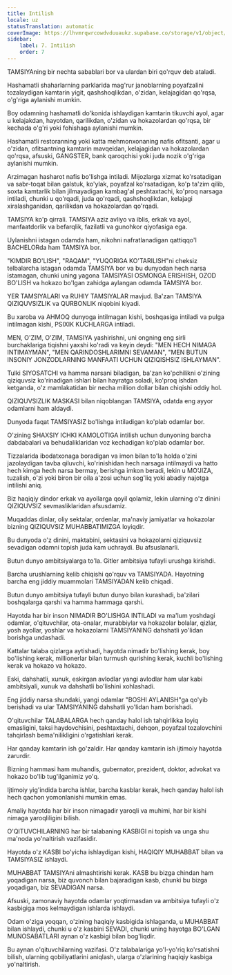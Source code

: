```yaml
---
title: Intilish
locale: uz
statusTranslation: automatic
coverImage: https://lhvmrqwrcowdvduuaukz.supabase.co/storage/v1/object/public/strapi-uploads/small_cover-educacion-fundamental.webp-2d51a7828a2b1309555be27f7e2a61a0.webp
sidebar:
    label: 7. Intilish
    order: 7
---
```

TAMSIYAning bir nechta sabablari bor va ulardan biri qo'rquv deb ataladi.

Hashamatli shaharlarning parklarida mag'rur janoblarning poyafzalini tozalaydigan kamtarin yigit, qashshoqlikdan, o'zidan, kelajagidan qo'rqsa, o'g'riga aylanishi mumkin.

Boy odamning hashamatli do'konida ishlaydigan kamtarin tikuvchi ayol, agar u kelajakdan, hayotdan, qarilikdan, o'zidan va hokazolardan qo'rqsa, bir kechada o'g'ri yoki fohishaga aylanishi mumkin.

Hashamatli restoranning yoki katta mehmonxonaning nafis ofitsanti, agar u o'zidan, ofitsantning kamtarin mavqeidan, kelajagidan va hokazolardan qo'rqsa, afsuski, GANGSTER, bank qaroqchisi yoki juda nozik o'g'riga aylanishi mumkin.

Arzimagan hasharot nafis bo'lishga intiladi. Mijozlarga xizmat ko'rsatadigan va sabr-toqat bilan galstuk, ko'ylak, poyafzal ko'rsatadigan, ko'p ta'zim qilib, soxta kamtarlik bilan jilmayadigan kambag'al peshtaxtachi, ko'proq narsaga intiladi, chunki u qo'rqadi, juda qo'rqadi, qashshoqlikdan, kelajagi xiralashganidan, qarilikdan va hokazolardan qo'rqadi.

TAMSIYA ko'p qirrali. TAMSIYA aziz avliyo va iblis, erkak va ayol, manfaatdorlik va befarqlik, fazilatli va gunohkor qiyofasiga ega.

Uylanishni istagan odamda ham, nikohni nafratlanadigan qattiqqo'l BACHELORda ham TAMSIYA bor.

"KIMDIR BO'LISH", "RAQAM", "YUQORIGA KO'TARILISH"ni cheksiz telbalarcha istagan odamda TAMSIYA bor va bu dunyodan hech narsa istamagan, chunki uning yagona TAMSIYASI OSMONGA ERISHISH, OZOD BO'LISH va hokazo bo'lgan zahidga aylangan odamda TAMSIYA bor.

YER TAMSIYALARI va RUHIY TAMSIYALAR mavjud. Ba'zan TAMSIYA QIZIQUVSIZLIK va QURBONLIK niqobini kiyadi.

Bu xaroba va AHMOQ dunyoga intilmagan kishi, boshqasiga intiladi va pulga intilmagan kishi, PSIXIK KUCHLARGA intiladi.

MEN, O'ZIM, O'ZIM, TAMSIYA yashirishni, uni ongning eng sirli burchaklariga tiqishni yaxshi ko'radi va keyin deydi: "MEN HECH NIMAGA INTIMAYMAN", "MEN QARINDOSHLARIMNI SEVAMAN", "MEN BUTUN INSONIY JONZODLARNING MANFAATI UCHUN QIZIQISHSIZ ISHLAYMAN".

Tulki SIYOSATCHI va hamma narsani biladigan, ba'zan ko'pchilikni o'zining qiziquvsiz ko'rinadigan ishlari bilan hayratga soladi, ko'proq ishdan ketganda, o'z mamlakatidan bir necha million dollar bilan chiqishi oddiy hol.

QIZIQUVSIZLIK MASKASI bilan niqoblangan TAMSIYA, odatda eng ayyor odamlarni ham aldaydi.

Dunyoda faqat TAMSIYASIZ bo'lishga intiladigan ko'plab odamlar bor.

O'zining SHAXSIY ICHKI KAMOLOTIGA intilish uchun dunyoning barcha dabdabalari va behudaliklaridan voz kechadigan ko'plab odamlar bor.

Tizzalarida ibodatxonaga boradigan va imon bilan to'la holda o'zini jazolaydigan tavba qiluvchi, ko'rinishidan hech narsaga intilmaydi va hatto hech kimga hech narsa bermay, berishga imkon beradi, lekin u MO'JIZA, tuzalish, o'zi yoki biron bir oila a'zosi uchun sog'liq yoki abadiy najotga intilishi aniq.

Biz haqiqiy dindor erkak va ayollarga qoyil qolamiz, lekin ularning o'z dinini QIZIQUVSIZ sevmasliklaridan afsusdamiz.

Muqaddas dinlar, oliy sektalar, ordenlar, ma'naviy jamiyatlar va hokazolar bizning QIZIQUVSIZ MUHABBATIMIZGA loyiqdir.

Bu dunyoda o'z dinini, maktabini, sektasini va hokazolarni qiziquvsiz sevadigan odamni topish juda kam uchraydi. Bu afsuslanarli.

Butun dunyo ambitsiyalarga to'la. Gitler ambitsiya tufayli urushga kirishdi.

Barcha urushlarning kelib chiqishi qo'rquv va TAMSIYADA. Hayotning barcha eng jiddiy muammolari TAMSIYADAN kelib chiqadi.

Butun dunyo ambitsiya tufayli butun dunyo bilan kurashadi, ba'zilari boshqalarga qarshi va hamma hammaga qarshi.

Hayotda har bir inson NIMADIR BO'LISHGA INTILADI va ma'lum yoshdagi odamlar, o'qituvchilar, ota-onalar, murabbiylar va hokazolar bolalar, qizlar, yosh ayollar, yoshlar va hokazolarni TAMSIYANING dahshatli yo'lidan borishga undashadi.

Kattalar talaba qizlarga aytishadi, hayotda nimadir bo'lishing kerak, boy bo'lishing kerak, millionerlar bilan turmush qurishing kerak, kuchli bo'lishing kerak va hokazo va hokazo.

Eski, dahshatli, xunuk, eskirgan avlodlar yangi avlodlar ham ular kabi ambitsiyali, xunuk va dahshatli bo'lishini xohlashadi.

Eng jiddiy narsa shundaki, yangi odamlar "BOSHI AYLANISH"ga qo'yib berishadi va ular TAMSIYANING dahshatli yo'lidan ham borishadi.

O'qituvchilar TALABALARGA hech qanday halol ish tahqirlikka loyiq emasligini, taksi haydovchisini, peshtaxtachi, dehqon, poyafzal tozalovchini tahqirlash bema'nilikligini o'rgatishlari kerak.

Har qanday kamtarin ish go'zaldir. Har qanday kamtarin ish ijtimoiy hayotda zarurdir.

Bizning hammasi ham muhandis, gubernator, prezident, doktor, advokat va hokazo bo'lib tug'ilganimiz yo'q.

Ijtimoiy yig'indida barcha ishlar, barcha kasblar kerak, hech qanday halol ish hech qachon yomonlanishi mumkin emas.

Amaliy hayotda har bir inson nimagadir yaroqli va muhimi, har bir kishi nimaga yaroqliligini bilish.

O'QITUVCHILARNING har bir talabaning KASBIGI ni topish va unga shu ma'noda yo'naltirish vazifasidir.

Hayotda o'z KASBI bo'yicha ishlaydigan kishi, HAQIQIY MUHABBAT bilan va TAMSIYASIZ ishlaydi.

MUHABBAT TAMSIYAni almashtirishi kerak. KASB bu bizga chindan ham yoqadigan narsa, biz quvonch bilan bajaradigan kasb, chunki bu bizga yoqadigan, biz SEVADIGAN narsa.

Afsuski, zamonaviy hayotda odamlar yoqtirmasdan va ambitsiya tufayli o'z kasbigiga mos kelmaydigan ishlarda ishlaydi.

Odam o'ziga yoqqan, o'zining haqiqiy kasbigida ishlaganda, u MUHABBAT bilan ishlaydi, chunki u o'z kasbini SEVADI, chunki uning hayotga BO'LGAN MUNOSABATLARI aynan o'z kasbigi bilan bog'liqdir.

Bu aynan o'qituvchilarning vazifasi. O'z talabalariga yo'l-yo'riq ko'rsatishni bilish, ularning qobiliyatlarini aniqlash, ularga o'zlarining haqiqiy kasbiga yo'naltirish.

